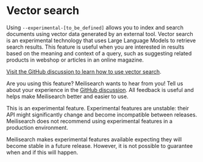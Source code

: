 
# Vector search

Using `--experimental-[to_be_defined]` allows you to index and search documents using vector data generated by an external tool. Vector search is an experimental technology that uses Large Language Models to retrieve search results. This feature is useful when you are interested in results based on the meaning and context of a query, such as suggesting related products in webshop or articles in an online magazine.

[Visit the GitHub discussion to learn how to use vector search](https://github.com/meilisearch/product/discussions/621).

Are you using this feature? Meilisearch wants to hear from you! Tell us about your experience in the [GitHub discussion](https://github.com/meilisearch/product/discussions/621). All feedback is useful and helps make Meilisearch better and easier to use.

<Capsule intent="warning">
This is an experimental feature. Experimental features are unstable: their API might significantly change and become incompatible between releases. Meilisearch does not recommend using experimental features in a production environment.

Meilisearch makes experimental features available expecting they will become stable in a future release. However, it is not possible to guarantee when and if this will happen.
</Capsule>